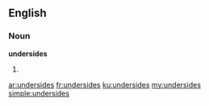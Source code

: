==English==

===Noun===
'''undersides'''

# {{plural of|underside}}

[[ar:undersides]]
[[fr:undersides]]
[[ku:undersides]]
[[my:undersides]]
[[simple:undersides]]